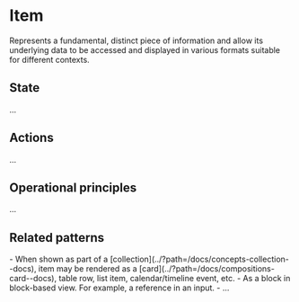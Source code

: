 
<Meta title="Concepts*/Item" />

# Item

Represents a fundamental, distinct piece of information and allow its underlying data to be accessed and displayed in various formats suitable for different contexts.

## State

...

## Actions

...

## Operational principles

...

## Related patterns

<div>
- When shown as part of a [collection](../?path=/docs/concepts-collection--docs), item may be rendered as a [card](../?path=/docs/compositions-card--docs), table row, list item, calendar/timeline event, etc.
- As a block in block-based view. For example, a reference in an input.
- ...
</div>
